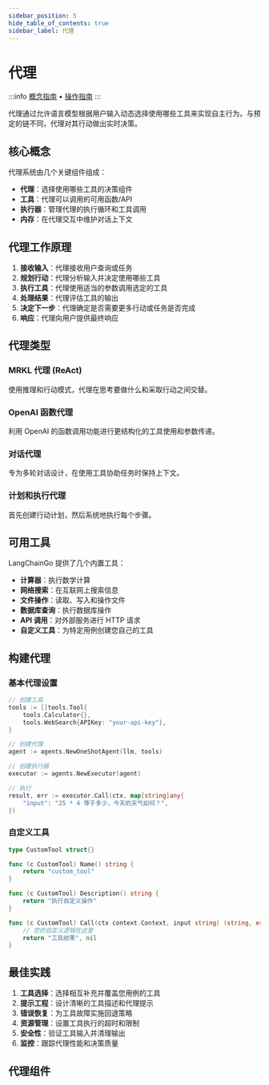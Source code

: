 ```yaml
---
sidebar_position: 5
hide_table_of_contents: true
sidebar_label: 代理
---
```



# 代理

:::info
[概念指南](../../concepts/) • [操作指南](../../how-to/)
:::

代理通过允许语言模型根据用户输入动态选择使用哪些工具来实现自主行为。与预定的链不同，代理对其行动做出实时决策。

## 核心概念

代理系统由几个关键组件组成：

- **代理**：选择使用哪些工具的决策组件
- **工具**：代理可以调用的可用函数/API
- **执行器**：管理代理的执行循环和工具调用
- **内存**：在代理交互中维护对话上下文

## 代理工作原理

1. **接收输入**：代理接收用户查询或任务
2. **规划行动**：代理分析输入并决定使用哪些工具
3. **执行工具**：代理使用适当的参数调用选定的工具
4. **处理结果**：代理评估工具的输出
5. **决定下一步**：代理确定是否需要更多行动或任务是否完成
6. **响应**：代理向用户提供最终响应

## 代理类型

### MRKL 代理 (ReAct)
使用推理和行动模式，代理在思考要做什么和采取行动之间交替。

### OpenAI 函数代理
利用 OpenAI 的函数调用功能进行更结构化的工具使用和参数传递。

### 对话代理
专为多轮对话设计，在使用工具协助任务时保持上下文。

### 计划和执行代理
首先创建行动计划，然后系统地执行每个步骤。

## 可用工具

LangChainGo 提供了几个内置工具：

- **计算器**：执行数学计算
- **网络搜索**：在互联网上搜索信息
- **文件操作**：读取、写入和操作文件
- **数据库查询**：执行数据库操作
- **API 调用**：对外部服务进行 HTTP 请求
- **自定义工具**：为特定用例创建您自己的工具

## 构建代理

### 基本代理设置

```go
// 创建工具
tools := []tools.Tool{
    tools.Calculator{},
    tools.WebSearch{APIKey: "your-api-key"},
}

// 创建代理
agent := agents.NewOneShotAgent(llm, tools)

// 创建执行器
executor := agents.NewExecutor(agent)

// 执行
result, err := executor.Call(ctx, map[string]any{
    "input": "25 * 4 等于多少，今天的天气如何？",
})
```

### 自定义工具

```go
type CustomTool struct{}

func (c CustomTool) Name() string {
    return "custom_tool"
}

func (c CustomTool) Description() string {
    return "执行自定义操作"
}

func (c CustomTool) Call(ctx context.Context, input string) (string, error) {
    // 您的自定义逻辑在这里
    return "工具结果", nil
}
```

## 最佳实践

1. **工具选择**：选择相互补充并覆盖您用例的工具
2. **提示工程**：设计清晰的工具描述和代理提示
3. **错误恢复**：为工具故障实施回退策略
4. **资源管理**：设置工具执行的超时和限制
5. **安全性**：验证工具输入并清理输出
6. **监控**：跟踪代理性能和决策质量

## 代理组件

<DocCardList />
